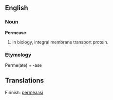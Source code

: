 ==English==
===Noun===
'''Permease'''
# In biology, integral membrane transport protein.

=== Etymology ===

Perme(ate) + -ase


== Translations ==

Finnish: [[:fi:permeaasi|permeaasi]]